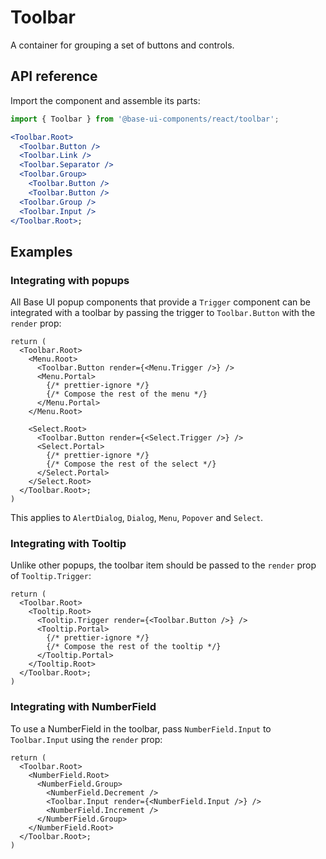 # Toolbar

<Subtitle>A container for grouping a set of buttons and controls.</Subtitle>
<Meta
  name="description"
  content="A high-quality, unstyled React toolbar component that groups a set of buttons and controls."
/>

<Demo path="./demos/hero" />

## API reference

Import the component and assemble its parts:

```jsx title="Anatomy"
import { Toolbar } from '@base-ui-components/react/toolbar';

<Toolbar.Root>
  <Toolbar.Button />
  <Toolbar.Link />
  <Toolbar.Separator />
  <Toolbar.Group>
    <Toolbar.Button />
    <Toolbar.Button />
  <Toolbar.Group />
  <Toolbar.Input />
</Toolbar.Root>;
```

<Reference component="Toolbar" parts="Root, Button, Link, Input, Group, Separator" />

## Examples

### Integrating with popups

All Base UI popup components that provide a `Trigger` component can be integrated with a toolbar by passing the trigger to `Toolbar.Button` with the `render` prop:

```tsx {4,12} title="Integrating popups with toolbar"
return (
  <Toolbar.Root>
    <Menu.Root>
      <Toolbar.Button render={<Menu.Trigger />} />
      <Menu.Portal>
        {/* prettier-ignore */}
        {/* Compose the rest of the menu */}
      </Menu.Portal>
    </Menu.Root>

    <Select.Root>
      <Toolbar.Button render={<Select.Trigger />} />
      <Select.Portal>
        {/* prettier-ignore */}
        {/* Compose the rest of the select */}
      </Select.Portal>
    </Select.Root>
  </Toolbar.Root>;
)
```

This applies to `AlertDialog`, `Dialog`, `Menu`, `Popover` and `Select`.

### Integrating with Tooltip

Unlike other popups, the toolbar item should be passed to the `render` prop of `Tooltip.Trigger`:

```tsx {4} title="Integrating popups with toolbar"
return (
  <Toolbar.Root>
    <Tooltip.Root>
      <Tooltip.Trigger render={<Toolbar.Button />} />
      <Tooltip.Portal>
        {/* prettier-ignore */}
        {/* Compose the rest of the tooltip */}
      </Tooltip.Portal>
    </Tooltip.Root>
  </Toolbar.Root>;
)
```

### Integrating with NumberField

To use a NumberField in the toolbar, pass `NumberField.Input` to `Toolbar.Input` using the `render` prop:

```tsx {6} title="Integrating NumberField with toolbar"
return (
  <Toolbar.Root>
    <NumberField.Root>
      <NumberField.Group>
        <NumberField.Decrement />
        <Toolbar.Input render={<NumberField.Input />} />
        <NumberField.Increment />
      </NumberField.Group>
    </NumberField.Root>
  </Toolbar.Root>;
)
```
